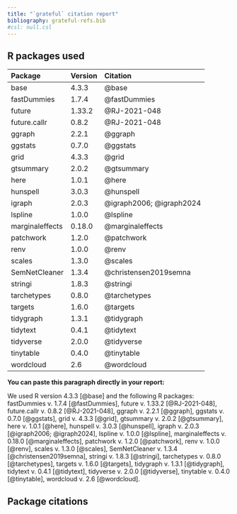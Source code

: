 ```yaml
---
title: "`grateful` citation report"
bibliography: grateful-refs.bib
#csl: null.csl
---
```


## R packages used

|Package         |Version |Citation                 |
|:---------------|:-------|:------------------------|
|base            |4.3.3   |@base                    |
|fastDummies     |1.7.4   |@fastDummies             |
|future          |1.33.2  |@RJ-2021-048             |
|future.callr    |0.8.2   |@RJ-2021-048             |
|ggraph          |2.2.1   |@ggraph                  |
|ggstats         |0.7.0   |@ggstats                 |
|grid            |4.3.3   |@grid                    |
|gtsummary       |2.0.2   |@gtsummary               |
|here            |1.0.1   |@here                    |
|hunspell        |3.0.3   |@hunspell                |
|igraph          |2.0.3   |@igraph2006; @igraph2024 |
|lspline         |1.0.0   |@lspline                 |
|marginaleffects |0.18.0  |@marginaleffects         |
|patchwork       |1.2.0   |@patchwork               |
|renv            |1.0.0   |@renv                    |
|scales          |1.3.0   |@scales                  |
|SemNetCleaner   |1.3.4   |@christensen2019semna    |
|stringi         |1.8.3   |@stringi                 |
|tarchetypes     |0.8.0   |@tarchetypes             |
|targets         |1.6.0   |@targets                 |
|tidygraph       |1.3.1   |@tidygraph               |
|tidytext        |0.4.1   |@tidytext                |
|tidyverse       |2.0.0   |@tidyverse               |
|tinytable       |0.4.0   |@tinytable               |
|wordcloud       |2.6     |@wordcloud               |

**You can paste this paragraph directly in your report:**

We used R version 4.3.3 [@base] and the following R packages: fastDummies v. 1.7.4 [@fastDummies], future v. 1.33.2 [@RJ-2021-048], future.callr v. 0.8.2 [@RJ-2021-048], ggraph v. 2.2.1 [@ggraph], ggstats v. 0.7.0 [@ggstats], grid v. 4.3.3 [@grid], gtsummary v. 2.0.2 [@gtsummary], here v. 1.0.1 [@here], hunspell v. 3.0.3 [@hunspell], igraph v. 2.0.3 [@igraph2006; @igraph2024], lspline v. 1.0.0 [@lspline], marginaleffects v. 0.18.0 [@marginaleffects], patchwork v. 1.2.0 [@patchwork], renv v. 1.0.0 [@renv], scales v. 1.3.0 [@scales], SemNetCleaner v. 1.3.4 [@christensen2019semna], stringi v. 1.8.3 [@stringi], tarchetypes v. 0.8.0 [@tarchetypes], targets v. 1.6.0 [@targets], tidygraph v. 1.3.1 [@tidygraph], tidytext v. 0.4.1 [@tidytext], tidyverse v. 2.0.0 [@tidyverse], tinytable v. 0.4.0 [@tinytable], wordcloud v. 2.6 [@wordcloud].

## Package citations

